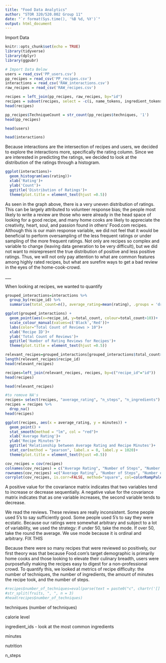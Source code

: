 ```yaml
---
title: "Food Data Analytics"
author: "STOR 320/520.002 Group 11"
date: "`r format(Sys.time(), '%B %d, %Y')`"
output: html_document
---
```


Import Data

```r
knitr::opts_chunk$set(echo = TRUE)
library(tidyverse)
library(dplyr)
library(ggpubr)

# Import Data Below
users = read_csv('PP_users.csv')
pp_recipes = read_csv('PP_recipes.csv')
interactions = read_csv('RAW_interactions.csv')
raw_recipes = read_csv('RAW_recipes.csv')
```

```r
recipes = left_join(pp_recipes, raw_recipes, by="id")
recipes = subset(recipes, select = -c(i, name_tokens, ingredient_tokens, steps_tokens))
head(recipes)
```
```r
pp_recipes$TechniqueCount = str_count(pp_recipes$techniques, '1')
head(pp_recipes)
```

```r
head(users)
```

```r
head(interactions)
```

Because interactions are the intersection of recipes and users, we decided to explore the interactions more, specifically the rating column. Since we are interested in predicting the ratings, we decided to look at the distribution of the ratings through a histogram.

```r
ggplot(interactions)+
  geom_histogram(aes(rating))+
  xlab('Rating')+
  ylab('Count')+
  ggtitle('Distribution of Ratings')+
  theme(plot.title = element_text(hjust =0.5))
```

As seen in the graph above, there is a very uneven distribution of ratings. This can be largely attributed to volunteer response bias; the people most likely to write a review are those who were already in the head space of looking for a good recipe, and many home cooks are likely to appreciate the creativity, heart, soul, and passion found in others' Food.com recipes. Although this is our main response variable, we did not feel that it would be beneficial to perform oversampling of the less frequent ratings or under sampling of the more frequent ratings. Not only are recipes so complex and variable to change (leaving data generation to be very difficult), but we did not want to misrepresent the true distribution of positive and less positive ratings. Thus, we will not only pay attention to what are common features among highly rated recipes, but what are surefire ways to get a bad review in the eyes of the home-cook-crowd.

\_\_\_

When looking at recipes, we wanted to quantify

```r
grouped_interactions=interactions %>% 
  group_by(recipe_id) %>% 
  summarise(total_count=n(), average_rating=mean(rating), .groups = 'drop')
```
```r
ggplot(grouped_interactions) +
  geom_point(aes(x=recipe_id, y=total_count, colour=total_count>10))+
  scale_colour_manual(values=c('Black','Red'))+
  labs(color="Total Count of Reviews > 10")+
  xlab('Recipe ID')+
  ylab('Total Count of Reviews')+
  ggtitle('Number of Rating Reviews for Recipes')+
  theme(plot.title = element_text(hjust =0.5))
```
```r
relevant_recipes=grouped_interactions[grouped_interactions$total_count>=10,]
length(relevant_recipes$recipe_id)
head(relevant_recipes)
```
```r
recipes=left_join(relevant_recipes, recipes, by=c("recipe_id"="id"))
head(recipes)
```


```r
head(relevant_recipes)
```

```r
#to remove NA's
recipes= select(recipes, "average_rating", "n_steps", "n_ingredients")
recipes = recipes %>%
  drop_na()
head(recipes)
```
```r
ggplot(recipes, aes(x = average_rating, y = minutes)) + 
  geom_point() +
  stat_smooth(method = "lm", col = "red")+
  xlab('Average Rating')+
  ylab('Recipe Minutes')+
  ggtitle('Relationship between Average Rating and Recipe Minutes')+
  stat_cor(method = "pearson", label.x = 0, label.y = 1020)+
  theme(plot.title = element_text(hjust =0.5))

```

```r
cov_recipes = cov(recipes)
colnames(cov_recipes) = c("Average Rating", "Number of Steps", "Number of Ingredients")
rownames(cov_recipes) =c("Average Rating", "Number of Steps", "Number of Ingredients")
corrplot(cov_recipes, is.corr=FALSE, method="square", col=colorRampPalette(c("white","lightblue","red"))(100), title="Analysis of Covariance", mar=c(0,0,1,0))
```
A positive value for the covariance matrix indicates that two variables tend to increase or decrease sequentially. A negative value for the covariance matrix indicates that as one variable increases, the second variable tends to decrease.

We read the reviews. These reviews are really inconsistent. Some people used 5's to say sufficiently good. Some people used 5's to say they were ecstatic. Because our ratings were somewhat arbitrary and subject to a lot of variability, we used the strategy: if under 50, take the mode. If over 50, take the round the average. We use mode because it is ordinal and arbitrary. FIX THIS

Because there were so many recipes that were reviewed so positively, our first theory was that because Food.com's target demographic is primarily home cooks and those looking to elevate their culinary breadth, users were purposefully making the recipes easy to digest for a non-professional crowd. To quantify this, we looked at metrics of recipe difficulty: the number of techniques, the number of ingredients, the amount of minutes the recipe took, and the number of steps.

```r
#recipes$number_of_techniques=eval(parse(text = paste0("c", chartr('[]', '()', recipes$techniques))))
#str_split(fruits, ", ", n = 3)
#head(recipes$number_of_techniques)
```

techniques (number of techniques)

calorie level

ingredient_ids - look at the most common ingredients

minutes

nutrition

n_steps
